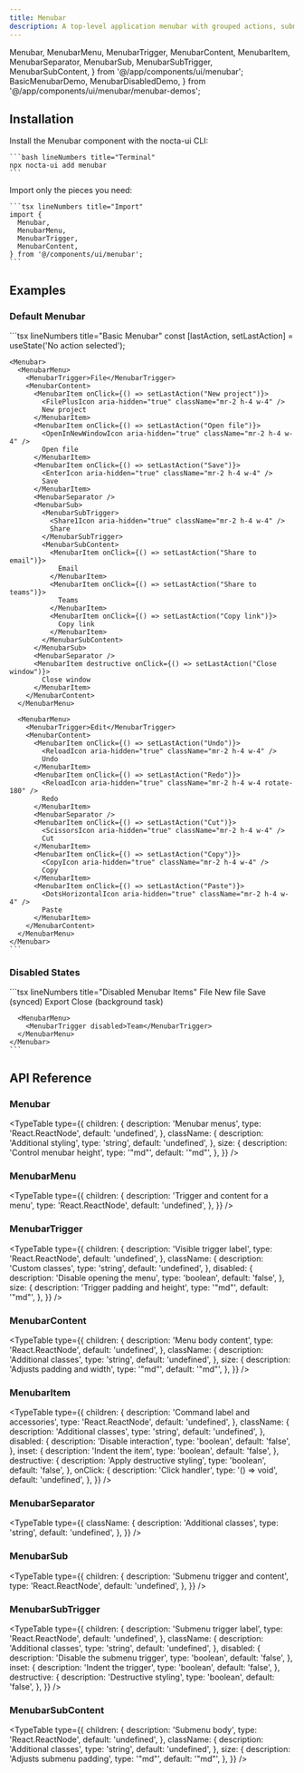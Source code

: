 ```yaml
---
title: Menubar
description: A top-level application menubar with grouped actions, submenus, and full keyboard navigation
---
```


  Menubar,
  MenubarMenu,
  MenubarTrigger,
  MenubarContent,
  MenubarItem,
  MenubarSeparator,
  MenubarSub,
  MenubarSubTrigger,
  MenubarSubContent,
} from '@/app/components/ui/menubar';
  BasicMenubarDemo,
  MenubarDisabledDemo,
} from '@/app/components/ui/menubar/menubar-demos';

## Installation

<Steps>
  <Step>
    Install the Menubar component with the nocta-ui CLI:

    ```bash lineNumbers title="Terminal"
    npx nocta-ui add menubar
    ```
  </Step>
  <Step>
    Import only the pieces you need:

    ```tsx lineNumbers title="Import"
    import {
      Menubar,
      MenubarMenu,
      MenubarTrigger,
      MenubarContent,
    } from '@/components/ui/menubar';
    ```
  </Step>
</Steps>

## Examples

### Default Menubar

<DocsTabs defaultValue="preview">
  <DocsTab value="preview" lineNumbers title="Preview">
    <BasicMenubarDemo />
  </DocsTab>
  <DocsTab value="code" lineNumbers title="Code">
    ```tsx lineNumbers title="Basic Menubar"
    const [lastAction, setLastAction] = useState('No action selected');

    <Menubar>
      <MenubarMenu>
        <MenubarTrigger>File</MenubarTrigger>
        <MenubarContent>
          <MenubarItem onClick={() => setLastAction("New project")}>
            <FilePlusIcon aria-hidden="true" className="mr-2 h-4 w-4" />
            New project
          </MenubarItem>
          <MenubarItem onClick={() => setLastAction("Open file")}>
            <OpenInNewWindowIcon aria-hidden="true" className="mr-2 h-4 w-4" />
            Open file
          </MenubarItem>
          <MenubarItem onClick={() => setLastAction("Save")}>
            <EnterIcon aria-hidden="true" className="mr-2 h-4 w-4" />
            Save
          </MenubarItem>
          <MenubarSeparator />
          <MenubarSub>
            <MenubarSubTrigger>
              <Share1Icon aria-hidden="true" className="mr-2 h-4 w-4" />
              Share
            </MenubarSubTrigger>
            <MenubarSubContent>
              <MenubarItem onClick={() => setLastAction("Share to email")}>
                Email
              </MenubarItem>
              <MenubarItem onClick={() => setLastAction("Share to teams")}>
                Teams
              </MenubarItem>
              <MenubarItem onClick={() => setLastAction("Copy link")}>
                Copy link
              </MenubarItem>
            </MenubarSubContent>
          </MenubarSub>
          <MenubarSeparator />
          <MenubarItem destructive onClick={() => setLastAction("Close window")}>
            Close window
          </MenubarItem>
        </MenubarContent>
      </MenubarMenu>

      <MenubarMenu>
        <MenubarTrigger>Edit</MenubarTrigger>
        <MenubarContent>
          <MenubarItem onClick={() => setLastAction("Undo")}>
            <ReloadIcon aria-hidden="true" className="mr-2 h-4 w-4" />
            Undo
          </MenubarItem>
          <MenubarItem onClick={() => setLastAction("Redo")}>
            <ReloadIcon aria-hidden="true" className="mr-2 h-4 w-4 rotate-180" />
            Redo
          </MenubarItem>
          <MenubarSeparator />
          <MenubarItem onClick={() => setLastAction("Cut")}>
            <ScissorsIcon aria-hidden="true" className="mr-2 h-4 w-4" />
            Cut
          </MenubarItem>
          <MenubarItem onClick={() => setLastAction("Copy")}>
            <CopyIcon aria-hidden="true" className="mr-2 h-4 w-4" />
            Copy
          </MenubarItem>
          <MenubarItem onClick={() => setLastAction("Paste")}>
            <DotsHorizontalIcon aria-hidden="true" className="mr-2 h-4 w-4" />
            Paste
          </MenubarItem>
        </MenubarContent>
      </MenubarMenu>
    </Menubar>
    ```
  </DocsTab>
</DocsTabs>

### Disabled States

<DocsTabs defaultValue="preview">
  <DocsTab value="preview" lineNumbers title="Preview">
    <MenubarDisabledDemo />
  </DocsTab>
  <DocsTab value="code" lineNumbers title="Code">
    ```tsx lineNumbers title="Disabled Menubar Items"
    <Menubar>
      <MenubarMenu>
        <MenubarTrigger>File</MenubarTrigger>
        <MenubarContent>
          <MenubarItem>New file</MenubarItem>
          <MenubarItem disabled>Save (synced)</MenubarItem>
          <MenubarSeparator />
          <MenubarItem>Export</MenubarItem>
          <MenubarItem disabled>Close (background task)</MenubarItem>
        </MenubarContent>
      </MenubarMenu>

      <MenubarMenu>
        <MenubarTrigger disabled>Team</MenubarTrigger>
      </MenubarMenu>
    </Menubar>
    ```
  </DocsTab>
</DocsTabs>

## API Reference

### Menubar

<TypeTable
  type={{
    children: {
      description: 'Menubar menus',
      type: 'React.ReactNode',
      default: 'undefined',
    },
    className: {
      description: 'Additional styling',
      type: 'string',
      default: 'undefined',
    },
    size: {
      description: 'Control menubar height',
      type: '"md"',
      default: '"md"',
    },
  }}
/>

### MenubarMenu

<TypeTable
  type={{
    children: {
      description: 'Trigger and content for a menu',
      type: 'React.ReactNode',
      default: 'undefined',
    },
  }}
/>

### MenubarTrigger

<TypeTable
  type={{
    children: {
      description: 'Visible trigger label',
      type: 'React.ReactNode',
      default: 'undefined',
    },
    className: {
      description: 'Custom classes',
      type: 'string',
      default: 'undefined',
    },
    disabled: {
      description: 'Disable opening the menu',
      type: 'boolean',
      default: 'false',
    },
    size: {
      description: 'Trigger padding and height',
      type: '"md"',
      default: '"md"',
    },
  }}
/>

### MenubarContent

<TypeTable
  type={{
    children: {
      description: 'Menu body content',
      type: 'React.ReactNode',
      default: 'undefined',
    },
    className: {
      description: 'Additional classes',
      type: 'string',
      default: 'undefined',
    },
    size: {
      description: 'Adjusts padding and width',
      type: '"md"',
      default: '"md"',
    },
  }}
/>

### MenubarItem

<TypeTable
  type={{
    children: {
      description: 'Command label and accessories',
      type: 'React.ReactNode',
      default: 'undefined',
    },
    className: {
      description: 'Additional classes',
      type: 'string',
      default: 'undefined',
    },
    disabled: {
      description: 'Disable interaction',
      type: 'boolean',
      default: 'false',
    },
    inset: {
      description: 'Indent the item',
      type: 'boolean',
      default: 'false',
    },
    destructive: {
      description: 'Apply destructive styling',
      type: 'boolean',
      default: 'false',
    },
    onClick: {
      description: 'Click handler',
      type: '() => void',
      default: 'undefined',
    },
  }}
/>

### MenubarSeparator

<TypeTable
  type={{
    className: {
      description: 'Additional classes',
      type: 'string',
      default: 'undefined',
    },
  }}
/>

### MenubarSub

<TypeTable
  type={{
    children: {
      description: 'Submenu trigger and content',
      type: 'React.ReactNode',
      default: 'undefined',
    },
  }}
/>

### MenubarSubTrigger

<TypeTable
  type={{
    children: {
      description: 'Submenu trigger label',
      type: 'React.ReactNode',
      default: 'undefined',
    },
    className: {
      description: 'Additional classes',
      type: 'string',
      default: 'undefined',
    },
    disabled: {
      description: 'Disable the submenu trigger',
      type: 'boolean',
      default: 'false',
    },
    inset: {
      description: 'Indent the trigger',
      type: 'boolean',
      default: 'false',
    },
    destructive: {
      description: 'Destructive styling',
      type: 'boolean',
      default: 'false',
    },
  }}
/>

### MenubarSubContent

<TypeTable
  type={{
    children: {
      description: 'Submenu body',
      type: 'React.ReactNode',
      default: 'undefined',
    },
    className: {
      description: 'Additional classes',
      type: 'string',
      default: 'undefined',
    },
    size: {
      description: 'Adjusts submenu padding',
      type: '"md"',
      default: '"md"',
    },
  }}
/>
